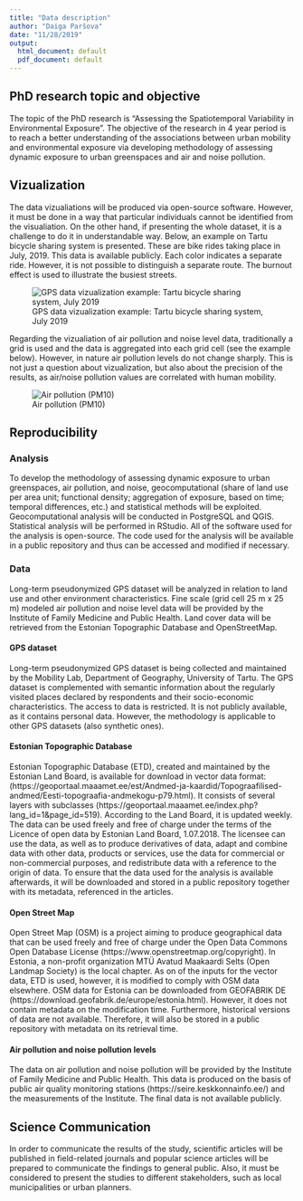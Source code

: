 ```yaml
---
title: "Data description"
author: "Daiga Paršova"
date: "11/28/2019"
output:
  html_document: default
  pdf_document: default
---
```


## PhD research topic and objective
The topic of the PhD research is "Assessing the Spatiotemporal Variability in Environmental Exposure". The objective of the research in 4 year period is to reach a better understanding of the associations between urban mobility and environmental exposure via developing methodology of assessing dynamic exposure to urban greenspaces and air and noise pollution. 

## Vizualization
The data vizualiations will be produced via open-source software. However, it must be done in a way that particular individuals cannot be identified from the visualiation. On the other hand, if presenting the whole dataset, it is a challenge to do it in understandable way.
Below, an example on Tartu bicycle sharing system is presented. These are bike rides taking place in July, 2019. This data is available publicly. Each color indicates a separate ride. However, it is not possible to distinguish a separate route. The burnout effect is used to illustrate the busiest streets.


![GPS data vizualization example: Tartu bicycle sharing system, July 2019](Tartu_bikes.png)

Regarding the vizualiation of air pollution and noise level data, traditionally a grid is used and the data is aggregated into each grid cell (see the example below). However, in nature air pollution levels do not change sharply. This is not just a question about vizualization, but also about the precision of the results, as air/noise pollution values are correlated with human mobility. 


![Air pollution (PM10)](AirPollution.png)


## Reproducibility
### Analysis
To develop the methodology of assessing dynamic exposure to urban greenspaces, air pollution, and noise, geocomputational (share of land use per area unit; functional density; aggregation of exposure, based on time; temporal differences, etc.) and statistical methods will be exploited. 
Geocomputational analysis will be conducted in PostgreSQL and QGIS. Statistical analysis will be performed in RStudio. All of the software used for the analysis is open-source. The code used for the analysis will be available in a public repository and thus can be accessed and modified if necessary. 

### Data 
Long-term pseudonymized GPS dataset will be analyzed in relation to land use and other environment characteristics. Fine scale (grid cell 25 m x 25 m) modeled air pollution and noise level data will be provided by the Institute of Family Medicine and Public Health. Land cover data will be retrieved from the Estonian Topographic Database and OpenStreetMap. 

#### GPS dataset 
Long-term pseudonymized GPS dataset is being collected and maintained by the Mobility Lab, Department of Geography, University of Tartu. The GPS dataset is complemented with semantic information about the regularly visited places declared by respondents and their socio-economic characteristics. 
The access to data is restricted. It is not publicly available, as it contains personal data. However, the methodology is applicable to other GPS datasets (also synthetic ones).

#### Estonian Topographic Database
Estonian Topographic Database (ETD), created and maintained by the Estonian Land Board, is available for download in vector data format: (https://geoportaal.maaamet.ee/est/Andmed-ja-kaardid/Topograafilised-andmed/Eesti-topograafia-andmekogu-p79.html). It consists of several layers with subclasses (https://geoportaal.maaamet.ee/index.php?lang_id=1&page_id=519). According to the Land Board, it is updated weekly. 
The data can be used freely and free of charge under the terms of the Licence of open data by Estonian Land Board, 1.07.2018. The licensee can use the data, as well as to produce derivatives of data, adapt and combine data with other data, products or services, use the data for commercial or non-commercial purposes, and redistribute data with a reference to the origin of data. 
To ensure that the data used for the analysis is available afterwards, it will be downloaded and stored in a public repository together with its metadata, referenced in the articles.

#### Open Street Map
Open Street Map (OSM) is a project aiming to produce geographical data that can be used freely and free of charge under the Open Data Commons Open Database License (https://www.openstreetmap.org/copyright). In Estonia, a non-profit organization MTÜ Avatud Maakaardi Selts (Open Landmap Society) is the local chapter. As on of the inputs for the vector data, ETD is used, however, it is modified to comply with OSM data elsewhere. OSM data for Estonia can be downloaded from GEOFABRIK DE (https://download.geofabrik.de/europe/estonia.html). However, it does not contain metadata on the modification time. Furthermore, historical versions of data are not available. Therefore, it will also be stored in a public repository with metadata on its retrieval time.

#### Air pollution and noise pollution levels
The data on air pollution and noise pollution will be provided by the Institute of Family Medicine and Public Health. This data is produced on the basis of public air quality monitoring stations (https://seire.keskkonnainfo.ee/) and the measurements of the Institute. The final data is not available publicly. 

## Science Communication
In order to communicate the results of the study, scientific articles will be published in field-related journals and popular science articles will be prepared to communicate the findings to general public. Also, it must be considered to present the studies to different stakeholders, such as local municipalities or urban planners.